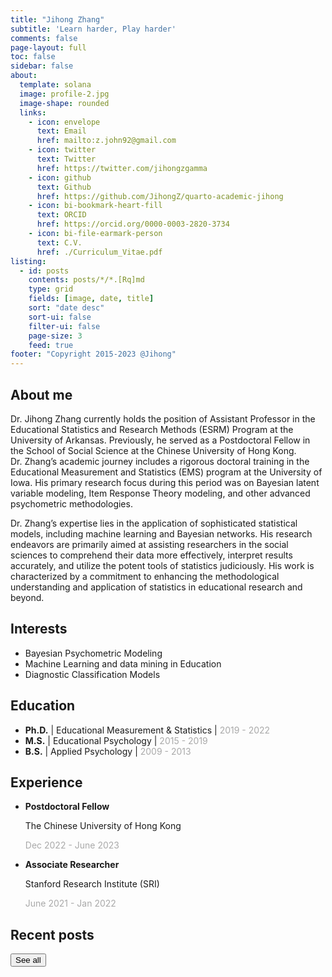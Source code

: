 ```yaml
---
title: "Jihong Zhang"
subtitle: 'Learn harder, Play harder'
comments: false
page-layout: full
toc: false
sidebar: false
about:
  template: solana
  image: profile-2.jpg
  image-shape: rounded
  links:
    - icon: envelope
      text: Email
      href: mailto:z.john92@gmail.com
    - icon: twitter
      text: Twitter
      href: https://twitter.com/jihongzgamma
    - icon: github
      text: Github
      href: https://github.com/JihongZ/quarto-academic-jihong
    - icon: bi-bookmark-heart-fill
      text: ORCID
      href: https://orcid.org/0000-0003-2820-3734
    - icon: bi-file-earmark-person
      text: C.V.
      href: ./Curriculum_Vitae.pdf
listing:
  - id: posts
    contents: posts/*/*.[Rq]md
    type: grid
    fields: [image, date, title]
    sort: "date desc"
    sort-ui: false
    filter-ui: false
    page-size: 3
    feed: true
footer: "Copyright 2015-2023 @Jihong"
---
```


## About me

Dr. Jihong Zhang currently holds the position of Assistant Professor in the Educational Statistics and Research Methods (ESRM) Program at the University of Arkansas. Previously, he served as a Postdoctoral Fellow in the School of Social Science at the Chinese University of Hong Kong. Dr. Zhang's academic journey includes a rigorous doctoral training in the Educational Measurement and Statistics (EMS) program at the University of Iowa. His primary research focus during this period was on Bayesian latent variable modeling, Item Response Theory modeling, and other advanced psychometric methodologies.

Dr. Zhang's expertise lies in the application of sophisticated statistical models, including machine learning and Bayesian networks. His research endeavors are primarily aimed at assisting researchers in the social sciences to comprehend their data more effectively, interpret results accurately, and utilize the potent tools of statistics judiciously. His work is characterized by a commitment to enhancing the methodological understanding and application of statistics in educational research and beyond.

::: {.panel-tabset align="left"}
## Interests

-   Bayesian Psychometric Modeling
-   Machine Learning and data mining in Education
-   Diagnostic Classification Models

## Education

-   **Ph.D.** \| Educational Measurement & Statistics \| [2019 - 2022]{style="color:darkgrey;"}
-   **M.S.** \| Educational Psychology \| [2015 - 2019]{style="color:darkgrey;"}
-   **B.S.** \| Applied Psychology \| [2009 - 2013]{#date style="color:darkgrey;"}

## Experience

-   **Postdoctoral Fellow**

    The Chinese University of Hong Kong

    [Dec 2022 - June 2023]{style="color:darkgrey;"}

-   **Associate Researcher**

    Stanford Research Institute (SRI)

    [June 2021 - Jan 2022]{style="color:darkgrey;"}
:::

## 

## Recent posts

::: {#posts}
:::

<a href="../posts/index.html"><button type="button" class="btn btn-primary float-end btn-sm">See all</button></a>
